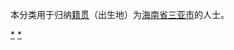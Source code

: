 {{Catnav|頁面分類|各種主題的頁面分類|依中国各省来作的分类|各地中国人|海南人}}
{{Catnav|頁面分類|人物|各國人物|中国人|各地中国人|海南人}}

本分类用于归纳[[籍贯|籍贯]]（出生地）为[[海南省|海南省]][[三亚市|三亚市]]的人士。

[[Category:海南人|*]]
[[Category:三亚|*]]